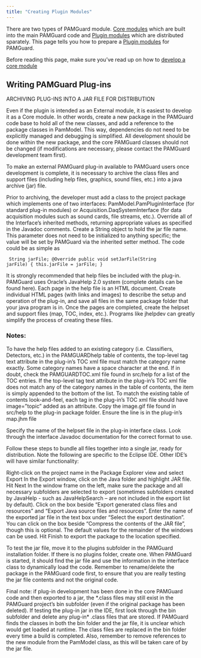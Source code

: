 ```yaml
---
title: "Creating Plugin Modules"
---
```


There are two types of PAMGuard module. [Core modules](coremodules.html) which are built into the main PAMGuard code and [Plugin modules](pluginmodules.html) which are distributed sparately. This page tells you how to prepare a [Plugin modules](pluginmodules.html) for PAMGuard.

Before reading this page, make sure you've read up on how to [develop a core module](devmodules.html)

## Writing PAMGuard Plug-ins

ARCHIVING PLUG-INS INTO A JAR FILE FOR DISTRIBUTION

Even if the plugin is intended as an External module, it is easiest to develop it as a Core module. In other words, create a new package in the PAMGuard code base to hold all of the new classes, and add a reference to the package classes in PamModel. This way, dependencies do not need to be explicitly managed and debugging is simplified. All development should be done within the new package, and the core PAMGuard classes should not be changed (if modifications are necessary, please contact the PAMGuard development team first).

To make an external PAMGuard plug-in available to PAMGuard users once development is complete, it is necessary to archive the class files and support files (including help files, graphics, sound files, etc.) into a java archive (jar) file.

Prior to archiving, the developer must add a class to the project package which implements one of two interfaces: PamModel.PamPluginInterface (for standard plug-in modules) or Acquisition.DaqSystemInterface (for data acquisition modules such as sound cards, file streams, etc.). Override all of the Interface’s inherited methods, returning appropriate values as specified in the Javadoc comments. Create a String object to hold the jar file name. This parameter does not need to be initialized to anything specific; the value will be set by PAMGuard via the inherited setter method. The code could be as simple as

<code> 
String jarFile; 
@Override 
public void setJarFile(String jarFile) 
{ this.jarFile = jarFile; }
</code> 

It is strongly recommended that help files be included with the plug-in. PAMGuard uses Oracle’s JavaHelp 2.0 system (complete details can be found here). Each page in the help file is an HTML document. Create individual HTML pages (with links and images) to describe the setup and operation of the plug-in, and save all files in the same package folder that your java program is in. Once the pages are completed, create the helpset and support files (map, TOC, index, etc.). Programs like jhelpdev can greatly simplify the process of creating these files.

### Notes:

         
To have the help files added to an existing category (i.e. Classifiers, Detectors, etc.) in the PAMGUARDhelp table of contents, the top-level  tag text attribute in the plug-in’s TOC xml file must match the category name exactly.  Some category names have a space character at the end.  If in doubt, check the PAMGUARDTOC.xml file found in src/help for a list of the TOC entries.
If the top-level tag text attribute in the plug-in’s TOC xml file does not match any of the category names in the table of contents, the item is simply appended to the bottom of the list.
To match the existing table of contents look-and-feel, each tag in the plug-in’s TOC xml file should have image=”topic” added as an attribute.  Copy the image.gif file found in src/help to the plug-in package folder.  Ensure the line is in the plug-in’s map.jhm file


Specify the name of the helpset file in the plug-in interface class. Look through the interface Javadoc documentation for the correct format to use.

Follow these steps to bundle all files together into a single jar, ready for distribution. Note the following are specific to the Eclipse IDE. Other IDE’s will have similar functionality:

       
Right-click on the project name in the Package Explorer view and select Export
In the Export window, click on the Java folder and highlight JAR file.  Hit Next
In the window frame on the left, make sure the package and all necessary subfolders are selected to export (sometimes subfolders created by JavaHelp - such as JavaHelpSearch – are not included in the export list by default).  Click on the box beside “Export generated class files and resources” and “Export Java source files and resources”.  Enter the name of the exported jar file in the text box under “Select the export destination”.  You can click on the box beside “Compress the contents of the JAR file”, though this is optional.  The default values for the remainder of the windows can be used.  Hit Finish to export the package to the location specified.


To test the jar file, move it to the plugins subfolder in the PAMGuard installation folder. If there is no plugins folder, create one. When PAMGuard is started, it should find the jar file and use the information in the interface class to dynamically load the code. Remember to rename/delete the package in the PAMGuard code first, to ensure that you are really testing the jar file contents and not the original code.

Final note: if plug-in development has been done in the core PAMGuard code and then exported to a jar, the \*.class files may still exist in the PAMGuard project’s bin subfolder (even if the original package has been deleted). If testing the plug-in jar in the IDE, first look through the bin subfolder and delete any plug-in* .class files that are stored. If PAMGuard finds the classes in both the bin folder and the jar file, it is unclear which would get loaded at runtime. The class files are replaced in the bin folder every time a build is completed. Also, remember to remove references to the new module from the PamModel class, as this will be taken care of by the jar file.

